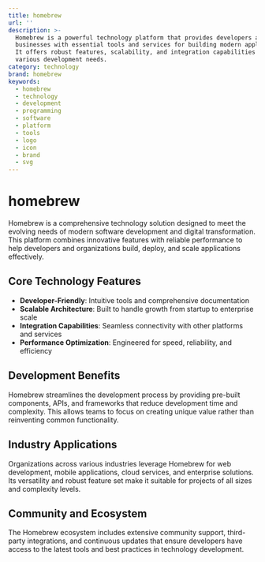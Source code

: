 ```yaml
---
title: homebrew
url: ''
description: >-
  Homebrew is a powerful technology platform that provides developers and
  businesses with essential tools and services for building modern applications.
  It offers robust features, scalability, and integration capabilities for
  various development needs.
category: technology
brand: homebrew
keywords:
  - homebrew
  - technology
  - development
  - programming
  - software
  - platform
  - tools
  - logo
  - icon
  - brand
  - svg
---
```


# homebrew

Homebrew is a comprehensive technology solution designed to meet the evolving needs of modern software development and digital transformation. This platform combines innovative features with reliable performance to help developers and organizations build, deploy, and scale applications effectively.

## Core Technology Features

- **Developer-Friendly**: Intuitive tools and comprehensive documentation
- **Scalable Architecture**: Built to handle growth from startup to enterprise scale
- **Integration Capabilities**: Seamless connectivity with other platforms and services
- **Performance Optimization**: Engineered for speed, reliability, and efficiency

## Development Benefits

Homebrew streamlines the development process by providing pre-built components, APIs, and frameworks that reduce development time and complexity. This allows teams to focus on creating unique value rather than reinventing common functionality.

## Industry Applications

Organizations across various industries leverage Homebrew for web development, mobile applications, cloud services, and enterprise solutions. Its versatility and robust feature set make it suitable for projects of all sizes and complexity levels.

## Community and Ecosystem

The Homebrew ecosystem includes extensive community support, third-party integrations, and continuous updates that ensure developers have access to the latest tools and best practices in technology development.
